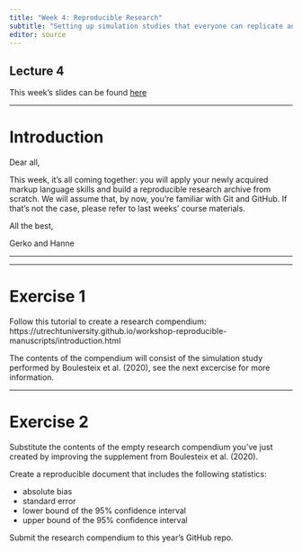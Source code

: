 ```yaml
---
title: "Week 4: Reproducible Research"
subtitle: "Setting up simulation studies that everyone can replicate and reproduce"
editor: source
---
```


::: callout-tip
## Lecture 4
This week's slides can be found [here](../slides/lec-4.qmd)
:::

---

# Introduction 

Dear all, 

This week, it's all coming together: you will apply your newly acquired markup language skills and build a reproducible research archive from scratch. We will assume that, by now, you're familiar with Git and GitHub. If that's not the case, please refer to last weeks' course materials.

All the best, 

Gerko and Hanne

---

<!-- # Preparation -->

<!-- <iframe width="560" height="315" src="https://www.youtube-nocookie.com/embed/EbAAmrB0luA?si=i9kFFtDJ7T_XlGI3" title="YouTube video player" frameborder="0" allow="accelerometer; autoplay; clipboard-write; encrypted-media; gyroscope; picture-in-picture; web-share" allowfullscreen></iframe> -->

<!-- ## Browse the `Quarto` website -->
<!-- The people at `Posit` have designed [this awesome companion website](https://quarto.org/docs/guide/) that details pretty much everything `Quarto`. Have a look around and remember this source when you're in need of some additional functionality. Much of what you can do with `Quarto` is detailed here.  -->

---

# Exercise 1

Follow this tutorial to create a research compendium: https://utrechtuniversity.github.io/workshop-reproducible-manuscripts/introduction.html 

The contents of the compendium will consist of the simulation study performed by Boulesteix et al. (2020), see the next excercise for more information.
<!-- Bring this presentation to the next class -->

---

# Exercise 2

Substitute the contents of the empty research compendium you've just created by improving the supplement from Boulesteix et al. (2020).

Create a reproducible document that includes the following statistics:

 - absolute bias
 - standard error
 - lower bound of the 95% confidence interval
 - upper bound of the 95% confidence interval

Submit the research compendium to this year's GitHub repo. 